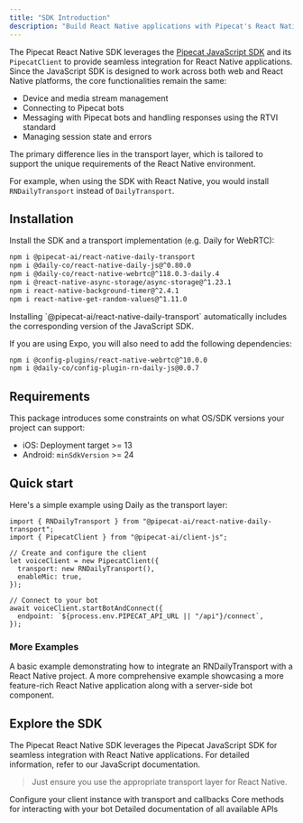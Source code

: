 ```yaml
---
title: "SDK Introduction"
description: "Build React Native applications with Pipecat's React Native client library"
---
```


The Pipecat React Native SDK leverages the [Pipecat JavaScript SDK](/client/js/introduction) and its `PipecatClient` to provide seamless integration for React Native applications.
Since the JavaScript SDK is designed to work across both web and React Native platforms, the core functionalities remain the same:

- Device and media stream management
- Connecting to Pipecat bots
- Messaging with Pipecat bots and handling responses using the RTVI standard
- Managing session state and errors

The primary difference lies in the transport layer, which is tailored to support the unique requirements of the React Native environment.

For example, when using the SDK with React Native, you would install `RNDailyTransport` instead of `DailyTransport`.

## Installation

Install the SDK and a transport implementation (e.g. Daily for WebRTC):

```bash
npm i @pipecat-ai/react-native-daily-transport
npm i @daily-co/react-native-daily-js@^0.80.0
npm i @daily-co/react-native-webrtc@^118.0.3-daily.4
npm i @react-native-async-storage/async-storage@^1.23.1
npm i react-native-background-timer@^2.4.1
npm i react-native-get-random-values@^1.11.0
```

<Note>
  Installing `@pipecat-ai/react-native-daily-transport` automatically includes
  the corresponding version of the JavaScript SDK.
</Note>

If you are using Expo, you will also need to add the following dependencies:

```bash
npm i @config-plugins/react-native-webrtc@^10.0.0
npm i @daily-co/config-plugin-rn-daily-js@0.0.7
```

## Requirements

This package introduces some constraints on what OS/SDK versions your project can support:

- iOS: Deployment target >= 13
- Android: `minSdkVersion` >= 24

## Quick start

Here's a simple example using Daily as the transport layer:

```tsx
import { RNDailyTransport } from "@pipecat-ai/react-native-daily-transport";
import { PipecatClient } from "@pipecat-ai/client-js";

// Create and configure the client
let voiceClient = new PipecatClient({
  transport: new RNDailyTransport(),
  enableMic: true,
});

// Connect to your bot
await voiceClient.startBotAndConnect({
  endpoint: `${process.env.PIPECAT_API_URL || "/api"}/connect`,
});
```

### More Examples

<CardGroup>
  <Card
    title="Basic Example"
    icon="file-code"
    href="https://github.com/pipecat-ai/pipecat-client-react-native-daily-transport/tree/main/example"
  >
    A basic example demonstrating how to integrate an RNDailyTransport with a
    React Native project.
  </Card>
  <Card
    title="Full Example"
    icon="mobile"
    href="https://github.com/pipecat-ai/pipecat-examples/tree/main/simple-chatbot/client/react-native"
  >
    A more comprehensive example showcasing a more feature-rich React Native
    application along with a server-side bot component.
  </Card>
</CardGroup>

## Explore the SDK

The Pipecat React Native SDK leverages the Pipecat JavaScript SDK for seamless integration with React Native applications. For detailed information, refer to our JavaScript documentation.

> Just ensure you use the appropriate transport layer for React Native.

<CardGroup cols={3}>
  <Card
    title="Client Constructor"
    icon="cube"
    href="/client/js/api-reference/client-constructor"
  >
    Configure your client instance with transport and callbacks
  </Card>
  <Card
    title="Client Methods"
    icon="code"
    href="/client/js/api-reference/client-methods"
  >
    Core methods for interacting with your bot
  </Card>
  <Card title="API Reference" icon="book" href="/client/js/api-reference">
    Detailed documentation of all available APIs
  </Card>
</CardGroup>
